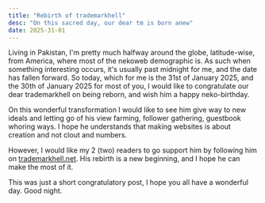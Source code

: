 ```yaml
---
title: "Rebirth of trademarkhell"
desc: "On this sacred day, our dear tm is born anew"
date: 2025-31-01
---
```


Living in Pakistan, I'm pretty much halfway around the globe, latitude-wise, from America, where most of the nekoweb demographic is.
As such when something interesting occurs, it's usually past midnight for me, and the date has fallen forward. So today, which for me is the 31st of January 2025, and the 30th of January 2025 for most of you,
I would like to congratulate our dear trademarkhell on being reborn, and wish him a happy neko-birthday.

On this wonderful transformation I would like to see him give way to new ideals and letting go of his view farming, follower gathering, guestbook whoring ways. I hope he understands that making websites is about creation and not clout and numbers.

However, I would like my 2 (two) readers to go support him by following him on [trademarkhell.net](https://trademarkhell.net). His rebirth is a new beginning, and I hope he can make the most of it.

This was just a short congratulatory post, I hope you all have a wonderful day. 
Good night.